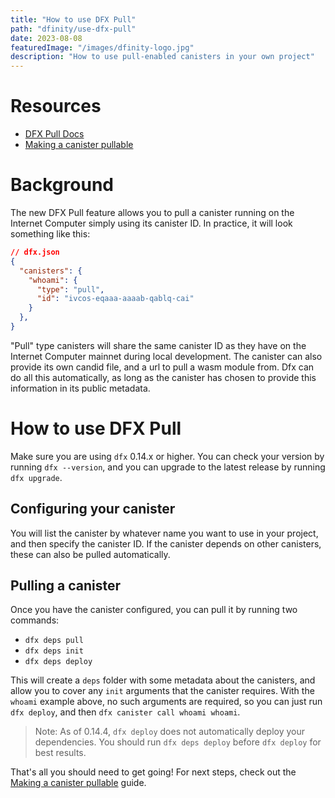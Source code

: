 ```yaml
---
title: "How to use DFX Pull"
path: "dfinity/use-dfx-pull"
date: 2023-08-08
featuredImage: "/images/dfinity-logo.jpg"
description: "How to use pull-enabled canisters in your own project"
---
```


# Resources

- [DFX Pull Docs](https://internetcomputer.org/docs/current/developer-docs/setup/pulling-canister-dependencies/)
- [Making a canister pullable](./making-a-canister-pullable)

# Background

The new DFX Pull feature allows you to pull a canister running on the Internet Computer simply using its canister ID. In practice, it will look something like this:

```json
// dfx.json
{
  "canisters": {
    "whoami": {
      "type": "pull",
      "id": "ivcos-eqaaa-aaaab-qablq-cai"
    }
  },
}
```

"Pull" type canisters will share the same canister ID as they have on the Internet Computer mainnet during local development. The canister can also provide its own candid file, and a url to pull a wasm module from. Dfx can do all this automatically, as long as the canister has chosen to provide this information in its public metadata.

# How to use DFX Pull

Make sure you are using `dfx` 0.14.x or higher. You can check your version by running `dfx --version`, and you can upgrade to the latest release by running `dfx upgrade`.

## Configuring your canister

You will list the canister by whatever name you want to use in your project, and then specify the canister ID. If the canister depends on other canisters, these can also be pulled automatically.

## Pulling a canister

Once you have the canister configured, you can pull it by running two commands:
- `dfx deps pull`
- `dfx deps init`
- `dfx deps deploy`

This will create a `deps` folder with some metadata about the canisters, and allow you to cover any `init` arguments that the canister requires. With the `whoami` example above, no such arguments are required, so you can just run `dfx deploy`, and then `dfx canister call whoami whoami`.

> Note: As of 0.14.4, `dfx deploy` does not automatically deploy your dependencies. You should run `dfx deps deploy` before `dfx deploy` for best results.

That's all you should need to get going! For next steps, check out the [Making a canister pullable](./making-a-canister-pullable) guide.

